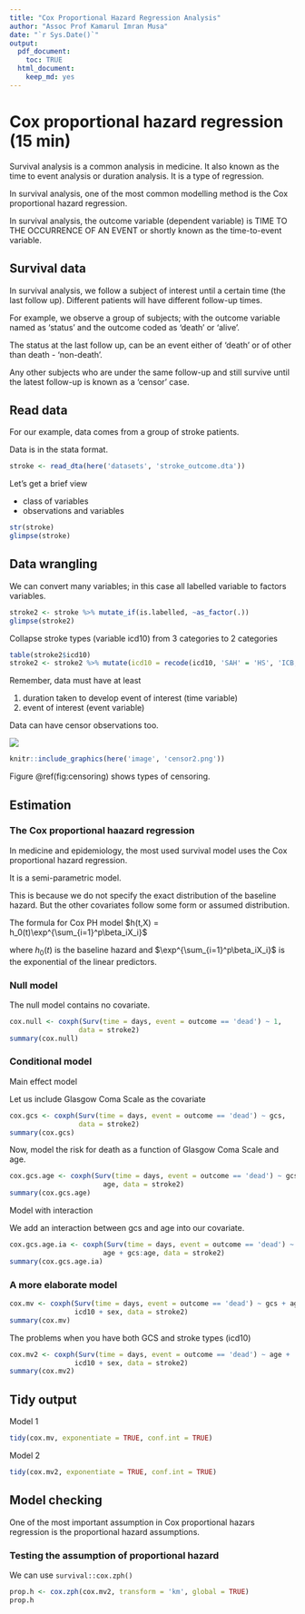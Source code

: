 ```yaml
---
title: "Cox Proportional Hazard Regression Analysis"
author: "Assoc Prof Kamarul Imran Musa"
date: "`r Sys.Date()`"
output:
  pdf_document: 
    toc: TRUE
  html_document:
    keep_md: yes
---
```


\newpage


# Cox proportional hazard regression (15 min)

Survival analysis is a common analysis in medicine. It also known as the time to event  analysis or duration analysis. It is a type of regression.  

In survival analysis, one of the most common modelling method is the Cox proportional hazard regression. 

In survival analysis, the outcome variable (dependent variable) is TIME TO THE OCCURRENCE OF AN EVENT or shortly known as the time-to-event variable.

## Survival data

In survival analysis, we follow a subject of interest until a certain time (the last follow up). Different patients will have different follow-up times.

For example, we observe a group of subjects; with the outcome variable named as 'status' and the outcome coded as 'death' or 'alive'. 

The status at the last follow up, can be an event either of 'death' or of other than death - 'non-death'. 

Any other subjects who are under  the same follow-up and still survive until the latest follow-up is known as a 'censor' case.


## Read data

For our example, data comes from a group of stroke patients. 

Data is in the stata format. 

```r
stroke <- read_dta(here('datasets', 'stroke_outcome.dta'))
```

Let's get a brief view 

- class of variables
- observations and variables 

```r
str(stroke)
glimpse(stroke)
```

## Data wrangling

We can convert many variables; in this case all labelled variable to factors variables.

```r
stroke2 <- stroke %>% mutate_if(is.labelled, ~as_factor(.)) 
glimpse(stroke2)
```

Collapse stroke types (variable icd10) from 3 categories to 2 categories 

```r
table(stroke2$icd10)
stroke2 <- stroke2 %>% mutate(icd10 = recode(icd10, 'SAH' = 'HS', 'ICB, Other Haemorrhage' = 'HS'))
```

Remember, data must have at least

1.  duration taken to develop event of interest (time variable)
2.  event of interest (event variable)

Data can have censor observations too. 

![](regression_analysis_files/figure-html/censor2.png)

```r
knitr::include_graphics(here('image', 'censor2.png')) 
```

Figure \@ref(fig:censoring) shows types of censoring.


## Estimation

### The Cox proportional haazard regression

In medicine and epidemiology, the most used survival model uses the Cox proportional hazard regression. 

It is a semi-parametric model. 

This is because we do not specify the exact distribution of the baseline hazard. But the other covariates follow some form or assumed distribution.

The formula for Cox PH model $h(t,X) = h_0(t)\exp^{\sum_{i=1}^p\beta_iX_i}$

where $h_0(t)$ is the baseline hazard and $\exp^{\sum_{i=1}^p\beta_iX_i}$ is the exponential of the linear predictors.

### Null model

The null model contains no covariate.

```r
cox.null <- coxph(Surv(time = days, event = outcome == 'dead') ~ 1,
                 data = stroke2)
summary(cox.null)
```

### Conditional model

Main effect model

Let us include Glasgow Coma Scale as the covariate

```r
cox.gcs <- coxph(Surv(time = days, event = outcome == 'dead') ~ gcs,
                 data = stroke2)
summary(cox.gcs)
```

Now, model the risk for death as a function of Glasgow Coma Scale and  age. 

```r
cox.gcs.age <- coxph(Surv(time = days, event = outcome == 'dead') ~ gcs +
                       age, data = stroke2)
summary(cox.gcs.age)
```

Model with interaction

We add an interaction between gcs and age into our covariate. 

```r
cox.gcs.age.ia <- coxph(Surv(time = days, event = outcome == 'dead') ~ gcs +
                       age + gcs:age, data = stroke2)
summary(cox.gcs.age.ia)
```

### A more elaborate model

```r
cox.mv <- coxph(Surv(time = days, event = outcome == 'dead') ~ gcs + age +
                icd10 + sex, data = stroke2)
summary(cox.mv)
```

The problems when you have both GCS and stroke types (icd10)

```r
cox.mv2 <- coxph(Surv(time = days, event = outcome == 'dead') ~ age +
                icd10 + sex, data = stroke2)
summary(cox.mv2)
```

## Tidy output

Model 1

```r
tidy(cox.mv, exponentiate = TRUE, conf.int = TRUE)
```

Model 2

```r
tidy(cox.mv2, exponentiate = TRUE, conf.int = TRUE)
```


## Model checking

One of the most important assumption in Cox proportional hazars regression is the proportional hazard assumptions. 

### Testing the assumption of proportional hazard 

We can use `survival::cox.zph()`

```r
prop.h <- cox.zph(cox.mv2, transform = 'km', global = TRUE)
prop.h
```

